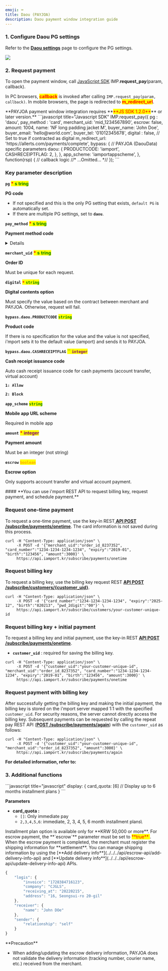 ```yaml
---
emoji: ⌨
title: Daou (PAYJOA)
description: Daou payment window integration guide
---
```




### 1. Configure Daou PG settings

Refer to the [**Daou settings**](../../../ready/2.-pg/payment-gateway-settings/daou) page to configure the PG settings.

![](</gitbook-assets/en/screenshot 2022-06-05 11.53.10.png>)

### 2. Request payment

To open the payment window, call [JavaScript SDK](../../../sdk/javascript-sdk/) IMP.**request_pay**(param, callback).

In PC browsers, <mark style="color:red;">**callback**</mark> is invoked after calling `IMP.request_pay(param, callback)`. In mobile browsers, the page is redirected to <mark style="color:red;">**m_redirect_url**</mark>.

<Hint style="warning">
**PAYJOA payment window integration requires **<mark style="color:red;">**JS SDK 1.2.0**</mark>** or later version.**

</Hint>

<Tabs>
<Tab title="Authenticated payment request">
```javascript title="Javascript SDK"
IMP.request_pay({
    pg : 'daou',
    pay_method : 'card',
    merchant_uid: 'mid_1234567890',
    escrow: false,
    amount: 1004,
    name: 'NF long padding jacket M',
    buyer_name: 'John Doe',
    buyer_email: 'hello@world.com',
    buyer_tel: '01012345678',
    digital : false, // Set to true if contracted as digital
    m_redirect_url: 'https://allerts.com/payments/complete', 
    bypass: {
	// PAYJOA (DaouData) specific parameters
        daou: {
	    PRODUCTCODE: 'iamport',
	    CASHRECEIPTFLAG: 2,
	},
    },
    app_scheme: 'iamportappscheme',
}, function(rsp) { // callback logic
	//* ...Omitted... *//
});
```

###

### Key parameter description

**`pg`** <mark style="color:red;"> **\*** </mark> <mark style="color:green;"> **s** </mark><mark style="color:green;"> **tring** </mark>

**PG code**

- If not specified and this is the only PG setting that exists, `default PG` is automatically set.
- If there are multiple PG settings, set to **`daou`**.

**`pay_method`** <mark style="color:red;"> **\*** </mark> <mark style="color:green;"> **s** </mark><mark style="color:green;"> **tring** </mark>

**Payment method code**

<Details>
<p slot="summary">Payment method codes</p>

- `card` (credit card)
- `trans`(instant account transfer)
- `vbank`(virtual account)

</Details>

**`merchant_uid`** <mark style="color:red;"> **\*** </mark> <mark style="color:green;"> **s** </mark><mark style="color:green;"> **tring** </mark>

**Order ID**

Must be unique for each request.

**`digital`** <mark style="color:red;"> **`*`** </mark><mark style="color:green;"> **`string`** </mark>

**Digital contents option**

Must specify the value based on the contract between merchant and PAYJOA. Otherwise, request will fail.

**`bypass.daou.PRODUCTCODE`** <mark style="color:green;"> **`string`** </mark>

**Product code**

If there is no specification for the value and the value is not specified, i'mport sets it to the default value (iamport) and sends it to PAYJOA.

**`bypass.daou.CASHRECEIPTFLAG`** <mark style="color:green;"> **``** </mark><mark style="color:purple;"> **`integer`** </mark>

**Cash receipt issuance code**

Auto cash receipt issuance code for cash payments (account transfer, virtual account)

**`1: Allow`**

**`2: Block`**

**`app_scheme`** <mark style="color:green;"> **`string`** </mark>

**Mobile app URL scheme**

Required in mobile app

**`amount`** <mark style="color:red;"> **\*** </mark> <mark style="color:purple;"> **integer** </mark>

**Payment amount**

Must be an integer (not string)

**`escrow`** <mark style="color:orange;"> **`boolean`** </mark>

**Escrow option**

Only supports account transfer and virtual account payment.

</Tab>

<Tab title="Non-authenticated API  request">
#### **You can use i'mport REST API to request billing key, request payment, and schedule payment.**

### Request one-time payment

To request a one-time payment, use the key-in REST[ **API POST /subscribe/payments/onetime**](../../../api/api/request-non-authenticated-payment-one-time-api). The card information is not saved during this process.

```
curl -H "Content-Type: application/json" \
     -X POST -d '{"merchant_uid":"order_id_8237352", "card_number":"1234-1234-1234-1234", "expiry":"2019-01", "birth":"123456", "amount":3000}' \
     https://api.iamport.kr/subscribe/payments/onetime
```

###

### Request billing key

To request a billing key, use the billing key request REST [**API POST /subscribe/customers/\{customer_uid}**](../../../api/billing-key-api/api-1).

```
curl -H "Content-Type: application/json" \
     -X POST -d '{"card_number":"1234-1234-1234-1234", "expiry":"2025-12", "birth":"820213", "pwd_2digit":"00"}' \
     https://api.iamport.kr/subscribe/customers/your-customer-unique-id
```

### Request billing key + initial payment

To request a billing key and initial payment, use the key-in REST [**API POST /subscribe/payments/onetime**](../../../api/api/request-non-authenticated-payment-one-time-api).

- **`customer_uid`** : required for saving the billing key.

```
curl -H "Content-Type: application/json" \
     -X POST -d '{"customer_uid":"your-customer-unique-id", "merchant_uid":"order_id_8237352", "card_number":"1234-1234-1234-1234", "expiry":"2019-01", "birth":"123456", "amount":3000}' \
     https://api.iamport.kr/subscribe/payments/onetime
```

### Request payment with billing key

After successfully getting the billing key and making the initial payment, the billing key is stored on the i'mport server mapped 1:1 with the specified `customer_uid`. For security reasons, the server cannot directly access the billing key. Subsequent payments can be requested by calling the repeat pay REST API ([**POST /subscribe/payments/again**](../../../api/api/api)) with the `customer_uid` as follows:

```
curl -H "Content-Type: application/json" \
     -X POST -d '{"customer_uid":"your-customer-unique-id", "merchant_uid":"order_id_8237352", "amount":3000}' \
     https://api.iamport.kr/subscribe/payments/again
```

**For detailed information, refer to:**

<ContentRef slug="/en////auth/guide-1/readme" />

</Tab>
</Tabs>

### 3. Additional functions

<Tabs>
<Tab title="Installment setting">
```javascript title="javascript"
display: {
    card_quota: [6]  // Display up to 6 months installment plans
}
```

**Parameters**

- **card_quota :**
  - `[]`: Only immediate pay
  - `2,3,4,5,6`: immediate, 2, 3, 4, 5, 6 month installment plans\

<Hint style="info">
Installment plan option is available only for **KRW 50,000 or more**.

</Hint>

</Tab>

<Tab title="Escrow payment">
For escrow payment, the **`escrow`** parameter must be set to <mark style="color:red;"> **true** </mark>. When the escrow payment is completed, the merchant must register the shipping information for **settlement**. You can manage shipping information by using the [**Add delivery info**](../../../api/escrow-api/add-delivery-info-api) and [**Update delivery info**](../../../api/escrow-api/update-delivery-info-api) APIs.

```javascript title="API Body Example"
{
    "logis": {
        "invoice": "1728384716123",
        "company": "CJGLS",
        "receiving_at": "20220215",
        "address": "16, Seongsui-ro 20-gil"
    },
    "receiver": {
        "name": "John DOe"
    },
    "sender": {
        "relationship": "self"
    }
}
```

<Hint style="danger">
**Precaution**

- When adding/updating the escrow delivery information, PAYJOA does not validate the delivery information (tracking number, courier name, etc.) received from the merchant.

</Hint>

</Tab>
</Tabs>
